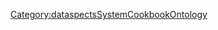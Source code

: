 {{{info|add title=New ResourceIndexerModule|edit title=Edit ResourceIndexerModule|page name=C<unique number;random;10>}}}

{{FormHeader|ResourceIndexerModule}}
{{StandardFormSections}}
{{FormFooter}}

<noinclude>[[Category:dataspectsSystemCookbookOntology]]</noinclude>